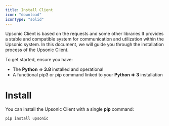 ```yaml
---
title: Install Client
icon: "download"
iconType: "solid"
---
```



Upsonic Client is based on the requests and some other libraries.It provides a stable and compatible system for communication and utilization within the Upsonic system. In this document, we will guide you through the installation process of the Upsonic Client.

To get started, ensure you have:

- The **Python => 3.8** installed and operational
- A functional pip3 or pip command linked to your **Python => 3** installation

# Install
You can install the Upsonic Client with a single **pip** command:
```console
pip install upsonic
```
